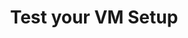 ---
title: "Test your VM Setup"
description: "Ensure your VM is configured properly"
icon: "alien-8bit"
---